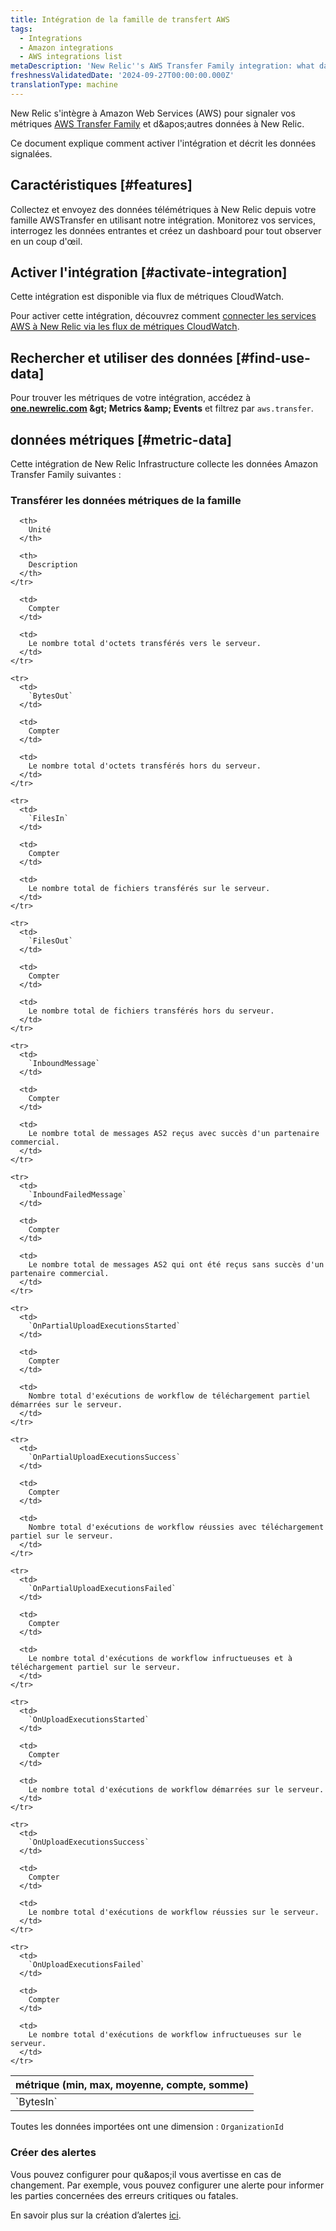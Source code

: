 ```yaml
---
title: Intégration de la famille de transfert AWS
tags:
  - Integrations
  - Amazon integrations
  - AWS integrations list
metaDescription: 'New Relic''s AWS Transfer Family integration: what data it reports and how to enable it.'
freshnessValidatedDate: '2024-09-27T00:00:00.000Z'
translationType: machine
---
```


New Relic s'intègre à Amazon Web Services (AWS) pour signaler vos métriques [AWS Transfer Family](https://aws.amazon.com/aws-transfer-family/) et d&amp;apos;autres données à New Relic.

Ce document explique comment activer l'intégration et décrit les données signalées.

## Caractéristiques [#features]

Collectez et envoyez des données télémétriques à New Relic depuis votre famille AWSTransfer en utilisant notre intégration. Monitorez vos services, interrogez les données entrantes et créez un dashboard pour tout observer en un coup d'œil.

## Activer l'intégration [#activate-integration]

Cette intégration est disponible via flux de métriques CloudWatch.

Pour activer cette intégration, découvrez comment [connecter les services AWS à New Relic via les flux de métriques CloudWatch](/docs/infrastructure/amazon-integrations/connect/aws-metric-stream-setup/).

## Rechercher et utiliser des données [#find-use-data]

Pour trouver les métriques de votre intégration, accédez à <DNT>**[one.newrelic.com](https://one.newrelic.com/all-capabilities) &amp;gt; Metrics &amp;amp; Events**</DNT> et filtrez par `aws.transfer`.

## données métriques [#metric-data]

Cette intégration de New Relic Infrastructure collecte les données Amazon Transfer Family suivantes :

### Transférer les données métriques de la famille

<table>
  <thead>
    <tr>
      <th style={{ width: "200px" }}>
        métrique (min, max, moyenne, compte, somme)
      </th>

      <th>
        Unité
      </th>

      <th>
        Description
      </th>
    </tr>
  </thead>

  <tbody>
    <tr>
      <td>
        `BytesIn`
      </td>

      <td>
        Compter
      </td>

      <td>
        Le nombre total d'octets transférés vers le serveur.
      </td>
    </tr>

    <tr>
      <td>
        `BytesOut`
      </td>

      <td>
        Compter
      </td>

      <td>
        Le nombre total d'octets transférés hors du serveur.
      </td>
    </tr>

    <tr>
      <td>
        `FilesIn`
      </td>

      <td>
        Compter
      </td>

      <td>
        Le nombre total de fichiers transférés sur le serveur.
      </td>
    </tr>

    <tr>
      <td>
        `FilesOut`
      </td>

      <td>
        Compter
      </td>

      <td>
        Le nombre total de fichiers transférés hors du serveur.
      </td>
    </tr>

    <tr>
      <td>
        `InboundMessage`
      </td>

      <td>
        Compter
      </td>

      <td>
        Le nombre total de messages AS2 reçus avec succès d'un partenaire commercial.
      </td>
    </tr>

    <tr>
      <td>
        `InboundFailedMessage`
      </td>

      <td>
        Compter
      </td>

      <td>
        Le nombre total de messages AS2 qui ont été reçus sans succès d'un partenaire commercial.
      </td>
    </tr>

    <tr>
      <td>
        `OnPartialUploadExecutionsStarted`
      </td>

      <td>
        Compter
      </td>

      <td>
        Nombre total d'exécutions de workflow de téléchargement partiel démarrées sur le serveur.
      </td>
    </tr>

    <tr>
      <td>
        `OnPartialUploadExecutionsSuccess`
      </td>

      <td>
        Compter
      </td>

      <td>
        Nombre total d'exécutions de workflow réussies avec téléchargement partiel sur le serveur.
      </td>
    </tr>

    <tr>
      <td>
        `OnPartialUploadExecutionsFailed`
      </td>

      <td>
        Compter
      </td>

      <td>
        Le nombre total d'exécutions de workflow infructueuses et à téléchargement partiel sur le serveur.
      </td>
    </tr>

    <tr>
      <td>
        `OnUploadExecutionsStarted`
      </td>

      <td>
        Compter
      </td>

      <td>
        Le nombre total d'exécutions de workflow démarrées sur le serveur.
      </td>
    </tr>

    <tr>
      <td>
        `OnUploadExecutionsSuccess`
      </td>

      <td>
        Compter
      </td>

      <td>
        Le nombre total d'exécutions de workflow réussies sur le serveur.
      </td>
    </tr>

    <tr>
      <td>
        `OnUploadExecutionsFailed`
      </td>

      <td>
        Compter
      </td>

      <td>
        Le nombre total d'exécutions de workflow infructueuses sur le serveur.
      </td>
    </tr>
  </tbody>
</table>

Toutes les données importées ont une dimension : `OrganizationId`

### Créer des alertes

Vous pouvez configurer <InlinePopover type="alerts" />pour qu&amp;apos;il vous avertisse en cas de changement. Par exemple, vous pouvez configurer une alerte pour informer les parties concernées des erreurs critiques ou fatales.

En savoir plus sur la création d’alertes [ici](/docs/tutorial-create-alerts/create-an-alert/).